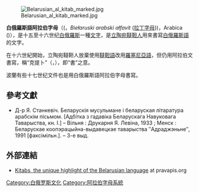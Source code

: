 [[File:Belarusian_al_kitab_marked.jpg|thumb]]

'''白俄羅斯語阿拉伯字母'''（({{lang-be|Беларускі арабскі алфавіт}}，''Biełaruski arabski ałfavit'' ([[白俄羅斯語拉丁字母|拉丁字母]]))，Arabica ({{lang|be|Арабіца}})），是十五至十六世纪[[白俄羅斯|白俄羅斯]]一種[[文字|文字]]，是[[立陶宛韃靼人|立陶宛韃靼人]]用來書寫[[白俄羅斯語|白俄羅斯語]]的文字。

在十六世紀開始，立陶宛韃靼人放棄使用[[韃靼語|韃靼語]]改用[[羅塞尼亞語|羅塞尼亞語]]，但仍用阿拉伯文書寫，稱“克提卜”（{{lang-be|Кітаб}}，{{lang|be-Latn|Kitab}}），即“書”之意。

波蘭有些十七世纪文件也是用白俄羅斯語阿拉伯字母書寫。

==參考文獻==
{{refbegin}}
* Д-р Я. Станкевіч. Беларускія мусульмане і беларуская літаратура арабскім пісьмом. [Адбітка з гадавіка Беларускага Навуковага Таварыства, кн. I.] – Вільня : Друкарня Я. Левіна, 1933 ; Менск : Беларускае коопэрацыйна-выдавецкае таварыства ″Адраджэньне″, 1991 [факсімільн.]. – 3-е выд.
{{refend}}

==外部連結==
* [https://web.archive.org/web/20020830171327/http://www.pravapis.org/art_kitab1_en.asp Kitabs, the unique highlight of the Belarusian language] at pravapis.org

{{阿拉伯文字}}

[[Category:白俄罗斯文化|Category:白俄罗斯文化]]
[[Category:阿拉伯字母系統|Category:阿拉伯字母系統]]